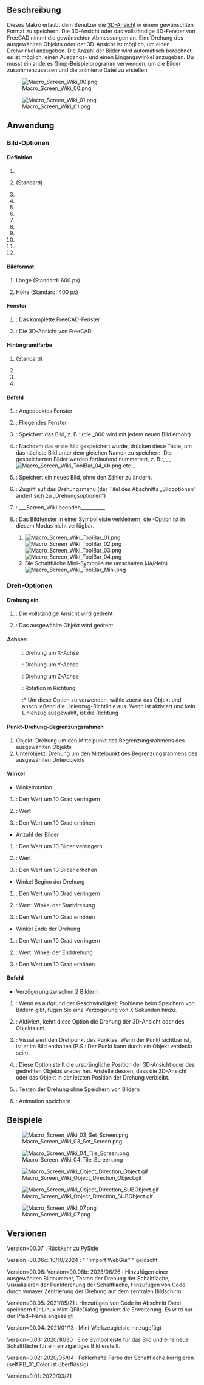 <languages/>

{{Macro
|Name=Macro Screen Wiki
|Name/de=Makro Bildschirm-Wiki
|Icon=Macro_Screen_Wiki.png
|Description=Spezielles Makro für Wiki-Benutzer. Mit diesem Makro kann die 3D-Ansicht im gewünschten Format gespeichert werden. Die 3D-Ansicht oder das gesamte 3D-Fenster von FreeCAD nimmt die gewünschten Abmessungen an. Eine Drehung des ausgewählten Objekts oder der 3D-Ansicht ist möglich, um einen Drehwinkel anzugeben. Die Anzahl der Bilder wird automatisch berechnet, es ist möglich, einen Startwinkel und einen Endwinkel anzugeben. Es muss anderes Gimp-Beispielprogramm verwenden, um die Bilder zusammenzufügen und die animierte Datei zu erstellen.
|Author=Mario52
|Version=00.07
|Date=2025/06/13
|FCVersion=0.19 und mehr
|Download=[https://wiki.freecad.org/images/f/f5/Macro_Screen_Wiki.png ToolBar Icon]
|SeeAlso=[[Macro_Copy3DViewToClipboard/de|Makro Copy3DViewToClipboard]], [[Macro_Snip/de|Makro Snip]]
}}

<span id="Description"></span>
==Beschreibung==

Dieses Makro erlaubt dem Benutzer die [[3D_View/de|3D-Ansicht]] in einem gewünschten Format zu speichern. Die 3D-Ansicht oder das vollständige 3D-Fenster von FreeCAD nimmt die gewünschten Abmessungen an. Eine Drehung des ausgewählten Objekts oder der 3D-Ansicht ist möglich, um einen Drehwinkel anzugeben. Die Anzahl der Bilder wird automatisch berechnet, es ist möglich, einen Ausgangs- und einen Eingangswinkel anzugeben. Du musst ein anderes Gimp-Beispielprogramm verwenden, um die Bilder zusammenzusetzen und die animierte Datei zu erstellen.

{{Codeextralink|https://gist.githubusercontent.com/mario52a/61571ce0bd41af0471995df7c3ea855f/raw/0d1beea12962d318d027a417c71570a99f3bac3c/Macro_Screen_Wiki.FCMacro}}

[[File:Macro_Screen_Wiki_00.png]]

{{Caption|Makro Bildschirm Wiki Bild- und Konfigurationsfenster}}

[[File:Macro_Screen_Wiki_01.png]]

{{Caption|Makro Bildschirm-Wiki-Drehung-Fenster}}

<span id="Usage"></span>
==Anwendung==

<span id="Image_options"></span>
===Bild-Optionen===

====Definition====

#{{RadioButton|400x200}}
#{{RadioButton|TRUE|600x400}} (Standard)
#{{RadioButton|1024x768}}
#{{RadioButton|320x240 (QVGA)}}
#{{RadioButton|320x480 (HVGA)}}
#{{RadioButton|400x300}}
#{{RadioButton|480x360}}
#{{RadioButton|640x480 (VGA)}}
#{{RadioButton|768x576 (PAL)}}
#{{RadioButton|800x600 (SVGA)}}
#{{RadioButton|960x720}}
#{{RadioButton|1024x768 (XGA)}}

<span id="Format_image"></span>
====Bildformat====

#{{SpinBox|600 px}} Länge (Standard: 600 px)
#{{SpinBox|400 px}} Höhe (Standard: 400 px)

<span id="Window"></span>
====Fenster====

#{{RadioButton|Fenster FC}} : Das komplette FreeCAD-Fenster
#{{RadioButton|TRUE|Bildschirm 3D}} : Die 3D-Ansicht von FreeCAD

<span id="BackGround_Color"></span>
====Hintergrundfarbe====

#{{RadioButton|TRUE|Aktuell}} (Standard)
#{{RadioButton|Farbe}}
#{{RadioButton|Durchsichtig}}
#{{Button|Wiederherstellen}}

<span id="Command"></span>
====Befehl====

#{{Button|Bildschirm einstellen}}: Angedocktes Fenster
#{{Button|Kachelbildschirm}}: Fliegendes Fenster
#{{Button|Bild speichern}}: Speichert das Bild, z. B.: {{FileName|imageBox_000.png}} (die _000 wird mit jedem neuen Bild erhöht)
#{{Button|Folgen}}: Nachdem das erste Bild gespeichert wurde, drücken diese Taste, um das nächste Bild unter dem gleichen Namen zu speichern. Die gespeicherten Bilder werden fortlaufend nummeriert, z. B.:{{FileName|imageBox_001.png}}, {{FileName|imageBox_002.png}}, {{FileName|imageBox_003.png}}, [[Image:Macro_Screen_Wiki_ToolBar_04_4b.png]] etc...
#{{Button|Neues Bild}}: Speichert ein neues Bild, ohne den Zähler zu ändern.
#{{Button|Drehung}}: Zugriff auf das Drehungsmenü (der Titel des Abschnitts „Bildoptionen“ ändert sich zu „Drehungsoptionen“)
#{{Button|Beenden}}: ___Screen_Wiki beenden__________ 
#{{Button|Werkzeugleiste}}: Das Bildfenster in einer Symbolleiste verkleinern, die {{Button|Rotations}}-Option ist in diesem Modus nicht verfügbar.
##[[Image:Macro_Screen_Wiki_ToolBar_01.png]][[Image:Macro_Screen_Wiki_ToolBar_02.png]][[Image:Macro_Screen_Wiki_ToolBar_03.png]][[Image:Macro_Screen_Wiki_ToolBar_04.png]]
##Die Schaltfläche {{Button|[[Image:Macro_Screen_Wiki_ToolBar_04_6.png]]}} Mini-Symbolleiste umschalten (Ja/Nein) [[Image:Macro_Screen_Wiki_ToolBar_Mini.png]]

<span id="Rotation_options"></span>
===Dreh-Optionen===

<span id="Rotation_on"></span>
====Drehung ein====

#{{RadioButton|3D-Ansicht}}: Die vollständige Ansicht wird gedreht
#{{RadioButton|TRUE|Objekt}}: Das ausgewählte Objekt wird gedreht

<span id="Axis"></span>
====Achsen====

:{{RadioButton|TRUE| {{ColoredText||red|'''X'''}}}}: Drehung um X-Achse
:{{RadioButton| {{ColoredText||Green|'''Y'''}}}}: Drehung um Y-Achse
:{{RadioButton| {{ColoredText||Blue|'''Z'''}}}}: Drehung um Z-Achse
:{{RadioButton| {{ColoredText||#995500|'''D'''}}}}: Rotation in Richtung. 
::* Um diese Option zu verwenden, wähle zuerst das Objekt und anschließend die Linienzug-Richtlinie aus. Wenn {{RadioButton|TRUE|{{ColoredText||#995500|'''D'''}}}} ist aktiviert und kein Linienzug ausgewählt, ist die Richtung {{incode|Vector(0, 0, 0)}}

<span id="Point_Rotation_BoundBox"></span>
====Punkt-Drehung-Begrenzungsrahmen====

#Objekt: Drehung um den Mittelpunkt des Begrenzungsrahmens des ausgewählten Objekts
#Unterobjekt: Drehung um den Mittelpunkt des Begrenzungsrahmens des ausgewählten Unterobjekts

<span id="Angles"></span>
====Winkel====

*Winkelrotation
#{{Button|-}}: Den Wert um 10 Grad verringern
#{{SpinBox|0 Grad}} : Wert
#{{Button|+}}: Den Wert um 10 Grad erhöhen 
*Anzahl der Bilder
#{{Button|-}}: Den Wert um 10 Bilder verringern
#{{SpinBox|0 Bilder (+1)}} : Wert
#{{Button|+}}: Den Wert um 10 Bilder erhöhen
*Winkel Beginn der Drehung
#{{Button|-}}: Den Wert um 10 Grad verringern
#{{SpinBox|0 Grad}} : Wert: Winkel der Startdrehung
#{{Button|+}}: Den Wert um 10 Grad erhöhen 
*Winkel Ende der Drehung
#{{Button|-}}: Den Wert um 10 Grad verringern 
#{{SpinBox|360 Grad}}: Wert: Winkel der Enddrehung
#{{Button|+}}: Den Wert um 10 Grad erhöhen 

<span id="Command"></span>
====Befehl====

*Verzögerung zwischen 2 Bildern
#{{SpinBox|0,00 Verzögerung in Sekunden}} : Wenn es aufgrund der Geschwindigkeit Probleme beim Speichern von Bildern gibt, fügen Sie eine Verzögerung von X Sekunden hinzu.
#{{CheckBox|Umgekehrt}}: Aktiviert, kehrt diese Option die Drehung der 3D-Ansicht oder des Objekts um.
#{{Button|Punktzentrum}}: Visualisiert den Drehpunkt des Punktes. Wenn der Punkt sichtbar ist, ist er im Bild enthalten (P.S.: Der Punkt kann durch ein Objekt verdeckt sein).
#{{CheckBox|TRUE|Originalposition}}: Diese Option stellt die ursprüngliche Position der 3D-Ansicht oder des gedrehten Objekts wieder her. Anstelle dessen, dass die 3D-Ansicht oder das Objekt in der letzten Position der Drehung verbleibt.
#{{Button|Test Rot.}}: Testen der Drehung ohne Speichern von Bildern
#{{Button|Animation speichern}}: Animation speichern

<span id="Examples"></span>
==Beispiele==

[[Image:Macro_Screen_Wiki_03_Set_Screen.png]]

{{Caption|Aufgenommener Bildschirm mit den Abmessungen {{incode|640px x 400px}}}}

[[Image:Macro_Screen_Wiki_04_Tile_Screen.png]]

{{Caption|Gleiche Abmessungen wie das vorherige Bild, dieses wurde als „Kachelbildschirm“ aufgenommen.}}

[[Image:Macro_Screen_Wiki_Object_Direction_Object.gif]]

{{Caption|Animationsmodus: Objekt ausgewählt und Richtung BoundBox-Mitte Objekt.<br/>Die Bilder müssen mit einer Drittanbieteranwendung zusammengesetzt werden, um eine animierte GIF-Datei zu erstellen,<br/>z. B. [https://daviesmediadesign.com/project/make-animated-gif-gimp/ GIMP] oder [https://www.screentogif.com ScreenToGif]}}

[[Image:Macro_Screen_Wiki_Object_Direction_SUBObject.gif]]

{{Caption|Animationsmodus: Objektrichtung Unterobjekt ausgewählt.<br/>Die Bilder müssen mit einer Drittanbieteranwendung zusammengestellt werden, die eine animierte GIF-Datei erstellt,<br/>z. B. [https://daviesmediadesign.com/project/make-animated-gif-gimp/ GIMP] oder [https://www.screentogif.com ScreenToGif]}}

[[Image:Macro_Screen_Wiki_07.png]]

{{Caption|Das FreeCAD-Fenster wurde in der Größe angepasst. Die Abmessungen können von der Definition abweichen (abhängig vom verwendeten Widget, der Titelleiste usw.).}}

<span id="Versions"></span>
==Versionen==

Version=00.07 : Rückkehr zu PySide

Version=00.06c: 10/10/2024 : "'''import WebGui'’'" gelöscht

Version=00.06: Version=00.06b: 2023/06/26 : Hinzufügen einer ausgewählten Bildnummer, Testen der Drehung der Schaltfläche, Visualisieren der Punktdrehung der Schaltfläche,
Hinzufügen von Code durch wmayer Zentrierung der Drehung auf dem zentralen Bildschirm :

{{Code|code=
                #https://forum.freecad.org/viewtopic.php?f=22&t=10157
                cam = Gui.ActiveDocument.ActiveView.getCameraNode()
                position = cam.position.getValue()
                orient = cam.orientation.getValue()
                focalDistance = cam.focalDistance.getValue()
                viewdir = coin.SbVec3f(0, 0, -1)
                viewdir = orient.multVec(viewdir)
                pointRotation = position + viewdir * focalDistance
                pointRotation = pointRotation2 = App.Vector(pointRotation.getValue()[0], pointRotation.getValue()[1], pointRotation.getValue()[2])

}}

Version=00.05: 2021/05/21 : Hinzufügen von Code im Abschnitt Datei speichern für Linux Mint QFileDialog ignoriert die Erweiterung. Es wird nur der Pfad+Name angezeigt

{{Code|code=
global switchQFileDialogMint
                ####  mint
                if switchQFileDialogMint == True:   #
                    Filter = Filter[Filter.find("."):Filter.find(")")]
                    SaveName = SaveName + Filter
                ####  mint
}}
Version=00.04: 2021/01/13 : Mini-Werkzeugleiste hinzugefügt

Version=0.03: 2020/10/30 : Eine Symbolleiste für das Bild und eine neue Schaltfläche für ein einzigartiges Bild erstellt. 

Version=0.02: 2020/05/04 : Fehlerhafte Farbe der Schaltfläche korrigieren (self.PB_01_Color ist überflüssig)

Version=0.01: 2020/03/21